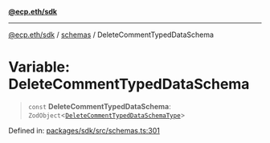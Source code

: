 [**@ecp.eth/sdk**](/sdk-reference/index.mdx)

***

[@ecp.eth/sdk](/sdk-reference/index.mdx) / [schemas](/sdk-reference/schemas/index.mdx) / DeleteCommentTypedDataSchema

# Variable: DeleteCommentTypedDataSchema

> `const` **DeleteCommentTypedDataSchema**: `ZodObject`\<[`DeleteCommentTypedDataSchemaType`](/sdk-reference/schemas/type-aliases/DeleteCommentTypedDataSchemaType.mdx)\>

Defined in: [packages/sdk/src/schemas.ts:301](https://github.com/ecp-eth/comments-monorepo/blob/main/packages/sdk/src/schemas.ts#L301)
